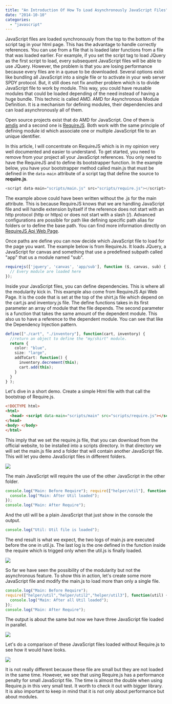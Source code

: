 ```yaml
---
title: "An Introduction Of How To Load Asynchronously JavaScript Files"
date: "2014-10-10"
categories: 
  - "javascript"
---
```


JavaScript files are loaded synchronously from the top to the bottom of the script tag in your html page. This has the advantage to handle correctly references. You can use from a file that is loaded later functions from a file that was loaded earlier. For example, if you set the script tag to load JQuery as the first script to load, every subsequent JavaScript files will be able to use JQuery. However, the problem is that you are losing performance because every files are in a queue to be downloaded. Several options exist like bundling all JavaScript into a single file or to activate in your web server SPDY protocol. But, it still does not fix another problem which is to divide JavaScript file to work by module. This way, you could have reusable modules that could be loaded depending of the need instead of having a huge bundle. This technic is called AMD. AMD for Asynchronous Module Definition. It is a mechanism for defining modules, their dependencies and can load asynchronously all of them.

Open source projects exist that do AMD for JavaScript. One of them is [amdjs](https://github.com/amdjs/amdjs-api) and a second one is [RequireJS](http://requirejs.org/). Both work with the same principle of defining module id which associate one or multiple JavaScript file to an unique identifier.

In this article, I will concentrate on RequireJS which is in my opinion very well documented and easier to understand. To get started, you need to remove from your project all your JavaScript references. You only need to have the RequireJS and to define its bootstrapper function. In the example below, you have your bootstrapper method called main.js that must be defined in the `data-main` attribute of a script tag that define the source to **require.js**.

```typescript
<script data-main="scripts/main.js" src="scripts/require.js"></script> 
``` 

The example above could have been written without the .js for the main attribute. This is because RequireJS knows that we are handling JavaScript file and will handle extension byitself if the reference does not start with an http protocol (http or https) or does not start with a slash (/). Advanced configurations are possible for path like defining specific path alias for folders or to define the base path. You can find more information directly on [RequireJS Api Web Page](http://requirejs.org/docs/api.html#jsfiles).

Once paths are define you can now decide which JavaScript file to load for the page you want. The example below is from RequireJs. It loads JQuery, a JavaScript for canvas and something that use a predefined subpath called "app" that us a module named "sub". 

```typescript
requirejs(['jquery', 'canvas', 'app/sub'], function ($, canvas, sub) { 
  // Every module are loaded here 
}); 
``` 


Inside your JavaScript files, you can define dependencies. This is where all the modularity kick in. This example also come from RequireJS Api Web Page. It is the code that is set at the top of the shirt.js file which depend on the cart.js and inventory.js file. The define functions takes in its first parameter an array of module that the file depends. The second parameter is a function that takes the same amount of the dependent module. This also us to have a reference to the dependent module. You can see that like the Dependency Injection pattern.

```typescript
define(["./cart", "./inventory"], function(cart, inventory) { 
  //return an object to define the "my/shirt" module. 
  return { 
    color: "blue", 
    size: "large", 
    addToCart: function() { 
      inventory.decrement(this); 
      cart.add(this); 
    } 
  } 
} ); 
``` 


Let's dive in a short demo. Create a simple Html file with that call the bootstrap of Require.js. 

```html  
<!DOCTYPE html> 
<html> 
  <head> <script data-main="scripts/main" src="scripts/require.js"></script> 
</head> 
<body> </body> 
</html> 
``` 

This imply that we set the require.js file, that you can download from the official website, to be installed into a scripts directory. In that directory we will set the main.js file and a folder that will contain another JavaScript file. This will let you demo JavaScript files in different folders.

![](images/requireExample.png)

The main JavaScript will require the use of the other JavaScript in the other folder. 

```typescript
console.log("Main: Before Require"); require(["helper/util"], function(util) { 
  console.log("Main: After Util loaded"); 
}); 
console.log("Main: After Require"); 
``` 

And the util will be a plain JavaScript that just show in the console the output. 

```typescript
console.log("Util: Util file is loaded"); 
``` 


The end result is what we expect, the two logs of main.js are executed before the one in util.js. The last log is the one defined in the function inside the require which is trigged only when the util.js is finally loaded.

![](images/requireOutput.png)

So far we have seen the possibility of the modularity but not the asynchronous feature. To show this in action, let's create some more JavaScript file and modify the main.js to load more than only a single file.

```typescript
console.log("Main: Before Require"); 
require(["helper/util","helper/util2","helper/util3"], function(util) { 
  console.log("Main: After all Util loaded"); 
}); 
console.log("Main: After Require"); 
``` 

The output is about the same but now we have three JavaScript file loaded in parallel. 

![](images/requireAsync-400x127.png)

Let's do a comparison of these JavaScript files loaded without Require.js to see how it would have looks. 

![](images/requireNoRequireOuputPerformance-400x119.png)

It is not really different because these file are small but they are not loaded in the same time. However, we see that using Require.js has a performance penalty for small JavaScript file. The time is almost the double when using Require.js in this very small test. It worth to check it out with bigger library. It is also important to keep in mind that it is not only about performance but about modules.
